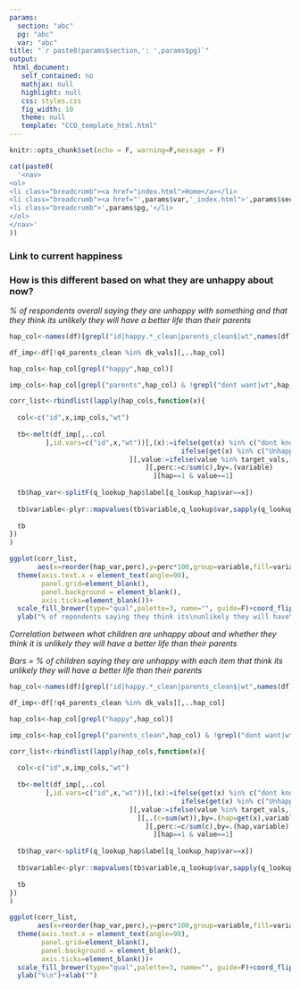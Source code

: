 ```yaml
---
params:
  section: "abc"
  pg: "abc"
  var: "abc"
title: "`r paste0(params$section,': ',params$pg)`"
output: 
 html_document: 
   self_contained: no
   mathjax: null
   highlight: null
   css: styles.css
   fig_width: 10
   theme: null
   template: "CCO_template_html.html"
---
```


```r
knitr::opts_chunk$set(echo = F, warning=F,message = F)
```

```r

cat(paste0(
  '<nav>
<ol>
<li class="breadcrumb"><a href="index.html">Home</a></li>
<li class="breadcrumb"><a href="',params$var,'_index.html">',params$section,'</a></li>
<li class="breadcrumb">',params$pg,'</li>
</ol>
</nav>'
))

```


### Link to current happiness

<h3>How is this different based on what they are unhappy about now?</h3>

*% of respondents overall saying they are unhappy with something and that they think its unlikely they will have a better life than their parents*


```r

hap_col<-names(df)[grepl("id|happy.*_clean|parents_clean$|wt",names(df))]

df_imp<-df[!q4_parents_clean %in% dk_vals][,..hap_col]

hap_cols<-hap_col[grepl("happy",hap_col)]

imp_cols<-hap_col[grepl("parents",hap_col) & !grepl("dont want|wt",hap_col)]

corr_list<-rbindlist(lapply(hap_cols,function(x){
  
  col<-c("id",x,imp_cols,"wt")
  
  tb<-melt(df_imp[,..col
         ],id.vars=c("id",x,"wt"))[,(x):=ifelse(get(x) %in% c("dont know","I dont know"),NA,
                                           ifelse(get(x) %in% c("Unhappy","Very unhappy","sad"),1,0))
                              ][,value:=ifelse(value %in% target_vals,1,0)][,.(c=sum(wt)),by=.(hap=get(x),variable,value)
                                  ][,perc:=c/sum(c),by=.(variable)
                                    ][hap==1 & value==1]
  
  tb$hap_var<-splitF(q_lookup_hap$label[q_lookup_hap$var==x])
  
  tb$variable<-plyr::mapvalues(tb$variable,q_lookup$var,sapply(q_lookup$label,splitF))
  
  tb
})
)

ggplot(corr_list,
       aes(x=reorder(hap_var,perc),y=perc*100,group=variable,fill=variable))+geom_col(colour="grey50",position = position_dodge(0.9))+geom_text(aes(label=paste0(round(perc,2)*100,"%")),position = position_dodge(0.9),hjust=-0.1)+scale_y_continuous(limits=c(0,max(corr_list$perc*100,na.rm=T)*1.1))+scale_y_continuous(limits=c(0,max(corr_list$perc*100,na.rm=T)*1.1))+
  theme(axis.text.x = element_text(angle=90),
        panel.grid=element_blank(),
        panel.background = element_blank(),
        axis.ticks=element_blank())+
  scale_fill_brewer(type="qual",palette=3, name="", guide=F)+coord_flip()+
  ylab("% of repondents saying they think its\nunlikely they will have\na better life than their parents\nand x\n")+xlab("")

```

*Correlation between what children are unhappy about and whether they think it is unlikely they will have a better life than their parents*

*Bars = % of children saying they are unhappy with each item that think its unlikely they will have a better life than their parents*

```r

hap_col<-names(df)[grepl("id|happy.*_clean|parents_clean$|wt",names(df))]

df_imp<-df[!q4_parents_clean %in% dk_vals][,..hap_col]

hap_cols<-hap_col[grepl("happy",hap_col)]

imp_cols<-hap_col[grepl("parents_clean",hap_col) & !grepl("dont want|wt",hap_col)]

corr_list<-rbindlist(lapply(hap_cols,function(x){
  
  col<-c("id",x,imp_cols,"wt")
  
  tb<-melt(df_imp[,..col
         ],id.vars=c("id",x,"wt"))[,(x):=ifelse(get(x) %in% c("dont know","I dont know"),NA,
                                           ifelse(get(x) %in% c("Unhappy","Very unhappy","sad"),1,0))
                              ][,value:=ifelse(value %in% target_vals,1,0)
                                ][,.(c=sum(wt)),by=.(hap=get(x),variable,value)
                                  ][,perc:=c/sum(c),by=.(hap,variable)
                                    ][hap==1 & value==1]
  
  tb$hap_var<-splitF(q_lookup_hap$label[q_lookup_hap$var==x])
  
  tb$variable<-plyr::mapvalues(tb$variable,q_lookup$var,sapply(q_lookup$label,splitF))
  
  tb
})
)

ggplot(corr_list,
       aes(x=reorder(hap_var,perc),y=perc*100,group=variable,fill=variable))+geom_col(colour="grey50",position = position_dodge(0.9))+geom_text(aes(label=paste0(round(perc,2)*100,"%")),position = position_dodge(0.9),hjust=-0.1)+scale_y_continuous(limits=c(0,max(corr_list$perc*100,na.rm=T)*1.1))+
  theme(axis.text.x = element_text(angle=90),
        panel.grid=element_blank(),
        panel.background = element_blank(),
        axis.ticks=element_blank())+
  scale_fill_brewer(type="qual",palette=3, name="", guide=F)+coord_flip()+
  ylab("%\n")+xlab("")

```